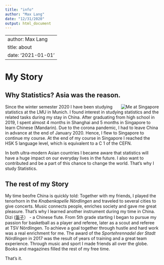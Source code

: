 ```yaml
---
title: "info"
author: "Max Lang"
date: "12/31/2020"
output: html_document
---
```

---
author: Max Lang
title: about
date: '2021-01-01'
---

# My Story
## Why Statistics? Asia was the reason.

<img src="/./about_files/Me.png"
    style="max-width:28%;min-width:50px; float:right;"
    alt = "Me at Singapore"/>
    
Since the winter semester 2020 I have been studying statistics at the LMU in Munich.
I found interest in studying statistics and the related tasks during my stay in China. After graduating from high school in 2019, I spent almost 4 months in Shanghai and 5 months in Singapore to learn Chinese (Mandarin). Due to the corona pandemic, I had to leave China in advance at the end of January 2020. Hence, I flew to Singapore to continue my course.
At the end of my course in Singapore I reached the HSK 5 language level, which is equivalent to a C 1 of the CEFN.

In both ultra-modern Asian countries I became aware that statistics will have a huge impact on our everyday lives in the future.
I also want to contributed and be a part of this chance to change the world. That's why I study Statistics.

## The rest of my Story
My time beofre China is quickly told: Together with my friends, I played the tenorhorn in the *Knabenkapelle Nördlingen*  and traveled to several cities to give concerts. Music connects people, enriches society and gave me great pleasure. That's why I learned another instrument during my time in China. Dizi ([笛子](https://www.youtube.com/watch?v=0otKgaQ7gNs)） - a Chinese flute.
From 5th grade starting  I began to pursue my passion for basketball as a player and referee, later as a scout and referee at TSV Nördlingen. To achieve a goal together through hustle and hard work was a real enrichment for me.
The award of the *Sportehrennadel der Stadt Nördlingen* in 2017 was the result of years of training and a great team experience. Through music and sport I made friends all over the globe. Books and magazines filled the rest of my free time. 

That's it.